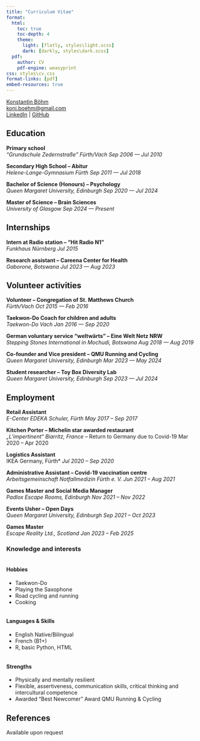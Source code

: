```yaml
---
title: "Curriculum Vitae"
format:
  html:
    toc: true
    toc-depth: 4
    theme:
      light: [flatly, styles\light.scss]
      dark: [darkly, styles\dark.scss]
  pdf:
    author: CV
    pdf-engine: weasyprint
css: styles\cv.css
format-links: [pdf]
embed-resources: true
---
```


::: {.print-only}
[Konstantin Böhm](https://konstantindab.github.io/website/) <br>
[koni.boehm@gmail.com](mailto:koni.boehm@gmail.com) <br>
[LinkedIn](https://www.linkedin.com/in/konstantindb/) | [GitHub](https://github.com/konstantindab)
:::

## Education

**Primary school** <br> *“Grundschule Zedernstraße” Fürth/Vach* [*Sep 2006 --- Jul 2010*]{.cvdate}

**Secondary High School -- Abitur** <br> *Helene-Lange-Gymnasium Fürth* [*Sep 2011 --- Jul 2018*]{.cvdate}

**Bachelor of Science (Honours) -- Psychology** <br> *Queen Margaret University, Edinburgh* [*Sep 2020 --- Jul 2024*]{.cvdate}

**Master of Science -- Brain Sciences** <br> *University of Glasgow* [*Sep 2024 --- Present*]{.cvdate}

## Internships

**Intern at Radio station -- “Hit Radio N1”**<br> *Funkhaus Nürnberg* [*Jul 2015*]{.cvdate}

**Research assistant -- Careena Center for Health**<br> *Gaborone, Botswana* [*Jul 2023 --- Aug 2023*]{.cvdate}

## Volunteer activities

**Volunteer -- Congregation of St. Matthews Church**<br> *Fürth/Vach* [*Oct 2015 --- Feb 2016*]{.cvdate}

**Taekwon-Do Coach for children and adults**<br> *Taekwon-Do Vach* [*Jan 2016 --- Sep 2020*]{.cvdate}

**German voluntary service “weltwärts” -- Eine Welt Netz NRW**<br> *Stepping Stones International in Mochudi, Botswana* [*Aug 2018 --- Aug 2019*]{.cvdate}

**Co-founder and Vice president -- QMU Running and Cycling**<br> *Queen Margaret University, Edinburgh* [*Mar 2023 --- May 2024*]{.cvdate}

**Student researcher -- Toy Box Diversity Lab**<br> *Queen Margaret University, Edinburgh* [*Sep 2023 --- Jul 2024*]{.cvdate}


## Employment {style="page-break-before: always"}


**Retail Assistant**<br> *E-Center EDEKA Schuler, Fürth* [*May 2017 -- Sep 2017*]{.cvdate}

**Kitchen Porter -- Michelin star awarded restaurant**<br> *„L’impertinent“ Biarritz, France* -- Return to Germany due to Covid-19 [Mar 2020 -- Apr 2020]{.cvdate}

**Logistics Assistant**<br>IKEA Germany, Fürth* [*Jul 2020 -- Sep 2020*]{.cvdate}

**Administrative Assistant -- Covid-19 vaccination centre**<br> *Arbeitsgemeinschaft Notfallmedizin Fürth e. V.* [*Jun 2021 -- Aug 2021*]{.cvdate}

**Games Master and Social Media Manager**<br>*Padlox Escape Rooms, Edinburgh* [*Nov 2021 -- Nov 2022*]{.cvdate}

**Events Usher -- Open Days**<br> *Queen Margaret University, Edinburgh* [*Sep 2021 -- Oct 2023*]{.cvdate}

**Games Master**<br> *Escape Reality Ltd., Scotland* [*Jan 2023 -- Feb 2025*]{.cvdate}


### Knowledge and interests

:::{.container}
::: {.column}
#### Hobbies
- Taekwon-Do
- Playing the Saxophone
- Road cycling and running
- Cooking
:::

::: {.column}
#### Languages & Skills
- English Native/Bilingual
- French (B1+) 
- R, basic Python, HTML
:::
:::
#### Strengths
- Physically and mentally resilient
- Flexible, assertiveness, communication skills, critical thinking and intercultural competence
- Awarded “Best Newcomer” Award QMU Running & Cycling 



::: {.print-only}
## References {.unnumbered .unlisted}
Available upon request
:::
